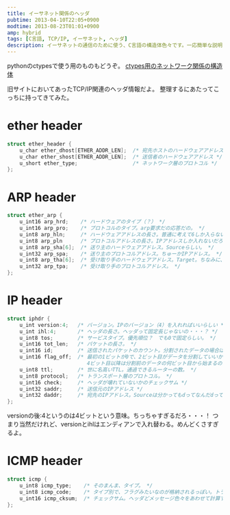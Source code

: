 ```yaml
---
title: イーサネット関係のヘッダ
pubtime: 2013-04-10T22:05+0900
modtime: 2013-08-23T01:01+0900
amp: hybrid
tags: [C言語, TCP/IP, イーサネット, ヘッダ]
description: イーサネットの通信のために使う、C言語の構造体色々です。一応簡単な説明を付けてあります。
---
```


<PS date="2013-08-23T01:01+0900">

pythonのctypesで使う用のものもどうぞ。
[ctypes用のネットワーク関係の構造体](/blog/2013/08/ethernet-header-for-python)

</PS>

旧サイトにおいてあったTCP/IP関連のヘッダ情報だよ。
整理するにあたってこっちに持ってきてみた。

# ether header
``` c
struct ether_header {
    u_char ether_dhost[ETHER_ADDR_LEN];  /* 宛先ホストのハードウェアアドレス */
    u_char ether_shost[ETHER_ADDR_LEN];  /* 送信者のハードウェアアドレス */
    u_short ether_type;                  /* ネットワーク層のプロトコル */
};
```

# ARP header
``` c
struct ether_arp {
    u_int16 arp_hrd;    /* ハードウェアのタイプ（？） */
    u_int16 arp_pro;    /* プロトコルのタイプ。arp要求だの応答だの。 */
    u_int8 arp_hln;     /* ハードウェアアドレスの長さ。普通に考えて6しか入らないんじゃ。 */
    u_int8 arp_pln      /* プロトコルアドレスの長さ。IPアドレスしか入れないだろうし、4しか入れない気がする。 */
    u_int8 arp_sha[6];  /* 送り主のハードウェアアドレス。Sourceらしい。 */
    u_int32 arp_spa;    /* 送り主のプロトコルアドレス。ちゅーかIPアドレス。 */
    u_int8 arp_tha[6];  /* 受け取り手のハードウェアアドレス。Target。ちなみに、知らないときは0で埋める */
    u_int32 arp_tpa;    /* 受け取り手のプロトコルアドレス。 */
};
```

# IP header
``` c
struct iphdr {
    u_int version:4;   /* バージョン。IPのバージョン（4）を入れればいいらしい */
    u_int ihl:4;       /* ヘッダの長さ。ヘッダって固定長じゃないの・・・？ */
    u_int8 tos;        /* サービスタイプ。優先順位？　でも0で固定らしい。 */
    u_int16 tot_len;   /* パケットの長さ。 */
    u_int16 id;        /* 送信されたパケットのカウント。分割されたデータの場合は、同じ値が入る。 */
    u_int16 flag_off;  /* 最初の1ビットが0で、2ビット目がデータを分割していいかどうかのフラグ。3ビット目は分割した最後のパケットなら0、そうじゃなきゃ1。
                          4ビット目以降は分割前のデータの何ビット目から始まるのか。よく分からん。 */
    u_int8 ttl;        /* 世に名高いTTL。通過できるルーターの数。 */
    u_int8 protocol;   /* トランスポート層のプロトコル。 */
    u_int16 check;     /* ヘッダが壊れていないかのチェックサム */
    u_int32 saddr;     /* 送信元のIPアドレス */
    u_int32 daddr;     /* 宛先のIPアドレス。Sourceは分かってもdってなんだdって。 */
};
```
versionの後:4というのは4ビットという意味。ちっちゃすぎるだろ・・・！
つまり当然だけれど、versionとihlはエンディアンで入れ替わる。めんどくさすぎるよ。

# ICMP header
``` c
struct icmp {
    u_int8 icmp_type;    /* そのまんま、タイプ。 */
    u_int8 icmp_code;    /* タイプ別で、フラグみたいなのが格納されるっぽい。トラブルの内容とか入れる。 */
    u_int16 icmp_cksum;  /* チェックサム。ヘッダどメッセージ色々をあわせて計算するらしい。 */
};
```

